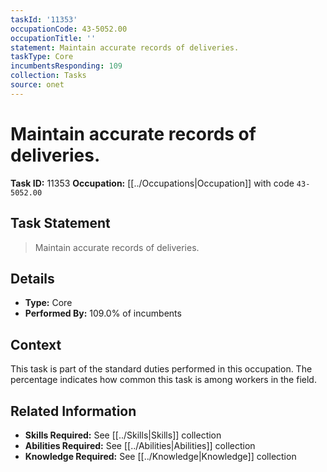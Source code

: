 ```yaml
---
taskId: '11353'
occupationCode: 43-5052.00
occupationTitle: ''
statement: Maintain accurate records of deliveries.
taskType: Core
incumbentsResponding: 109
collection: Tasks
source: onet
---
```

# Maintain accurate records of deliveries.

**Task ID:** 11353
**Occupation:** [[../Occupations|Occupation]] with code `43-5052.00`

## Task Statement

> Maintain accurate records of deliveries.

## Details

- **Type:** Core
- **Performed By:** 109.0% of incumbents

## Context

This task is part of the standard duties performed in this occupation. The percentage indicates how common this task is among workers in the field.

## Related Information

- **Skills Required:** See [[../Skills|Skills]] collection
- **Abilities Required:** See [[../Abilities|Abilities]] collection
- **Knowledge Required:** See [[../Knowledge|Knowledge]] collection
